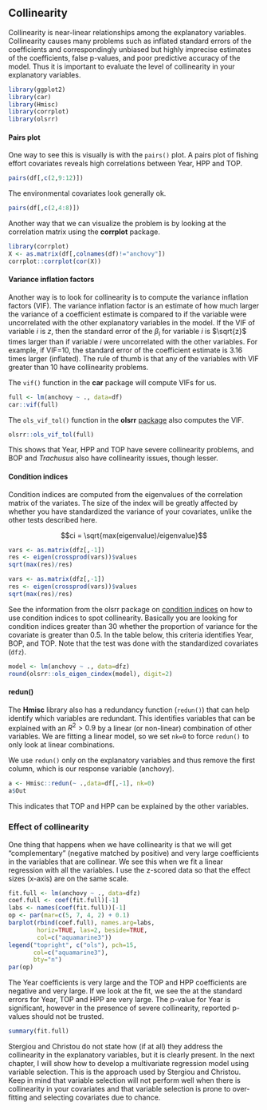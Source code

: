 ## Collinearity {#collinear}

<!--
if(file.exists("Fish-Forecast.Rmd")) file.remove("Fish-Forecast.Rmd")
bookdown::preview_chapter("Forecasting-6-2-Covariates-MSEG.Rmd")
-->

Collinearity is near-linear relationships among the explanatory variables. Collinearity causes many problems such as inflated standard errors of the coefficients and correspondingly unbiased but highly imprecise estimates of the coefficients, false p-values, and poor predictive accuracy of the model. Thus it is important to evaluate the level of collinearity in your explanatory variables.

```r
library(ggplot2)
library(car)
library(Hmisc)
library(corrplot)
library(olsrr)
```

#### Pairs plot {-}

One way to see this is visually is with the `pairs()` plot.  A pairs plot of fishing effort covariates reveals high correlations between Year, HPP and TOP.

```r
pairs(df[,c(2,9:12)])
```

The environmental covariates look generally ok.
```r
pairs(df[,c(2,4:8)])
```

Another way that we can visualize the problem is by looking at the correlation matrix using the **corrplot** package.

```r
library(corrplot)
X <- as.matrix(df[,colnames(df)!="anchovy"])
corrplot::corrplot(cor(X))
```

#### Variance inflation factors {-}

Another way is to look for collinearity is to compute the variance inflation factors (VIF). The variance inflation factor is an estimate of how much larger the variance of a coefficient estimate is compared to if the variable were uncorrelated with the other explanatory variables in the model.  If the VIF of variable $i$ is $z$, then the standard error of the $\beta_i$ for variable $i$ is $\sqrt{z}$ times larger than if variable $i$ were uncorrelated with the other variables. For example, if VIF=10, the standard error of the coefficient estimate is 3.16 times larger (inflated).  The rule of thumb is that any of the variables with VIF greater than 10 have collinearity problems.

The `vif()` function in the **car** package will compute VIFs for us.  

```r
full <- lm(anchovy ~ ., data=df)
car::vif(full)
```

The `ols_vif_tol()` function in the **olsrr** [package](https://cran.r-project.org/package=olsrr) also computes the VIF.

```r
olsrr::ols_vif_tol(full)
```

This shows that Year, HPP and TOP have severe collinearity problems, and BOP and *Trachusus* also have collinearity issues, though lesser.

#### Condition indices {-}

Condition indices are computed from the eigenvalues of the correlation matrix of the variates. The size of the index will be greatly affected by whether you have standardized the variance of your covariates, unlike the other tests described here.

$$ci = \sqrt{max(eigenvalue)/eigenvalue}$$

```r
vars <- as.matrix(dfz[,-1])
res <- eigen(crossprod(vars))$values
sqrt(max(res)/res)
```

```r
vars <- as.matrix(dfz[,-1])
res <- eigen(crossprod(vars))$values
sqrt(max(res)/res)
```

See the information from the olsrr package on [condition indices](https://cran.r-project.org/web/packages/olsrr/vignettes/regression_diagnostics.html) on how to use condition indices to spot collinearity.  Basically you are looking for condition indices greater than 30 whether the proportion of variance for the covariate is greater than 0.5.  In the table below, this criteria identifies Year, BOP, and TOP. Note that the test was done with the standardized covariates (`dfz`).

```r
model <- lm(anchovy ~ ., data=dfz)
round(olsrr::ols_eigen_cindex(model), digit=2)
```

#### redun() {-}

The **Hmisc** library also has a redundancy function (`redun()`) that can help identify which variables are redundant.  This identifies variables that can be explained with an $R^2>0.9$ by a linear (or non-linear) combination of other variables.  We are fitting a linear model, so we set `nk=0` to force `redun()` to only look at linear combinations.

We use `redun()` only on the explanatory variables and thus remove the first column, which is our response variable (anchovy).

```r
a <- Hmisc::redun(~ .,data=df[,-1], nk=0)
a$Out
```

This indicates that TOP and HPP can be explained by the other variables.

### Effect of collinearity

One thing that happens when we have collinearity is that we will get "complementary" (negative matched by positive) and very large coefficients in the variables that are collinear. We see this when we fit a linear regression with all the variables. I use the z-scored data so that the effect sizes (x-axis) are on the same scale.

```r
fit.full <- lm(anchovy ~ ., data=dfz)
coef.full <- coef(fit.full)[-1]
labs <- names(coef(fit.full))[-1]
op <- par(mar=c(5, 7, 4, 2) + 0.1)
barplot(rbind(coef.full), names.arg=labs, 
        horiz=TRUE, las=2, beside=TRUE,
        col=c("aquamarine3"))
legend("topright", c("ols"), pch=15, 
       col=c("aquamarine3"), 
       bty="n")
par(op)
```

The Year coefficients is very large and the TOP and HPP coefficients are negative and very large.
If we look at the fit, we see the at the standard errors for Year, TOP and HPP are very large.  The p-value for Year is significant, however in the presence of severe collinearity, reported p-values should not be trusted.

```r
summary(fit.full)
```

Stergiou and Christou do not state how (if at all) they address the collinearity in the explanatory variables, but it is clearly present. In the next chapter, I will show how to develop a multivariate regression model using variable selection. This is the approach used by Stergiou and Christou. Keep in mind that variable selection will not perform well when there is collinearity in your covariates and that variable selection is prone to over-fitting and selecting covariates due to chance.



